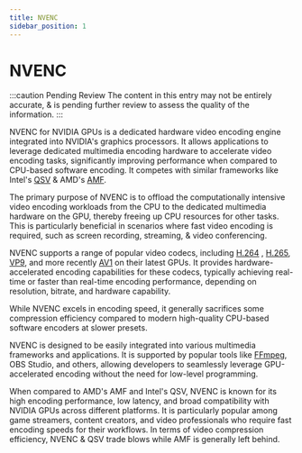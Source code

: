 ```yaml
---
title: NVENC
sidebar_position: 1
---
```


# NVENC

:::caution Pending Review
The content in this entry may not be entirely accurate, & is pending further review to assess the quality of the information.
:::

NVENC for NVIDIA GPUs is a dedicated hardware video encoding engine integrated into NVIDIA's graphics processors. It allows applications to leverage dedicated multimedia encoding hardware to accelerate video encoding tasks, significantly improving performance when compared to CPU-based software encoding. It competes with similar frameworks like Intel's [QSV](./qsv.mdx) & AMD's [AMF](./amf.mdx).

The primary purpose of NVENC is to offload the computationally intensive video encoding workloads from the CPU to the dedicated multimedia hardware on the GPU, thereby freeing up CPU resources for other tasks. This is particularly beneficial in scenarios where fast video encoding is required, such as screen recording, streaming, & video conferencing.

NVENC supports a range of popular video codecs, including [H.264](../video/AVC.mdx) , [H.265](../video/HEVC.mdx), [VP9](../video/VP9.mdx), and more recently [AV1](../video/AV1.mdx) on their latest GPUs. It provides hardware-accelerated encoding capabilities for these codecs, typically achieving real-time or faster than real-time encoding performance, depending on resolution, bitrate, and hardware capability.

While NVENC excels in encoding speed, it generally sacrifices some compression efficiency compared to modern high-quality CPU-based software encoders at slower presets.

NVENC is designed to be easily integrated into various multimedia frameworks and applications. It is supported by popular tools like [FFmpeg](../utilities/ffmpeg.mdx), OBS Studio, and others, allowing developers to seamlessly leverage GPU-accelerated encoding without the need for low-level programming.

When compared to AMD's AMF and Intel's QSV, NVENC is known for its high encoding performance, low latency, and broad compatibility with NVIDIA GPUs across different platforms. It is particularly popular among game streamers, content creators, and video professionals who require fast encoding speeds for their workflows. In terms of video compression efficiency, NVENC & QSV trade blows while AMF is generally left behind.
